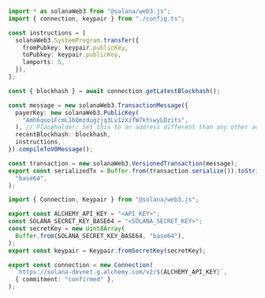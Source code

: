 <CodeBlocks>

```ts twoslash title="example.ts"
import * as solanaWeb3 from "@solana/web3.js";
import { connection, keypair } from "./config.ts";

const instructions = [
  solanaWeb3.SystemProgram.transfer({
    fromPubkey: keypair.publicKey,
    toPubkey: keypair.publicKey,
    lamports: 5,
  }),
];

const { blockhash } = await connection.getLatestBlockhash();

const message = new solanaWeb3.TransactionMessage({
  payerKey: new solanaWeb3.PublicKey(
    "Amh6quo1FcmL16Qmzdugzjq3Lv1zXzTW7ktswyLDzits",
  ), // Placeholder: Set this to an address different than any other address included in the tx, will be replaced by alchemy's feePayer
  recentBlockhash: blockhash,
  instructions,
}).compileToV0Message();

const transaction = new solanaWeb3.VersionedTransaction(message);
export const serializedTx = Buffer.from(transaction.serialize()).toString(
  "base64",
);
```

```ts twoslash title="config.ts"
import { Connection, Keypair } from "@solana/web3.js";

export const ALCHEMY_API_KEY = "<API_KEY>";
const SOLANA_SECRET_KEY_BASE64 = "<SOLANA_SECRET_KEY>";
const secretKey = new Uint8Array(
  Buffer.from(SOLANA_SECRET_KEY_BASE64, "base64"),
);
export const keypair = Keypair.fromSecretKey(secretKey);

export const connection = new Connection(
  `https://solana-devnet.g.alchemy.com/v2/${ALCHEMY_API_KEY}`,
  { commitment: "confirmed" },
);
```

</CodeBlocks>
